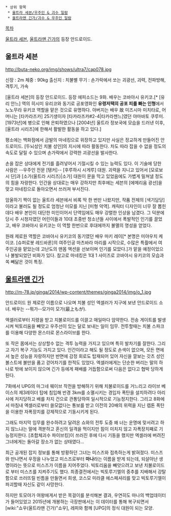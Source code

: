  * 상위 항목
  * [[울트라 세븐/우주인 & 괴수 일람]]
  * [[울트라맨 긴가/괴수 & 우주인 일람]]

[[목차]]

[[울트라 세븐]], [[울트라맨 긴가]]의 등장 안드로이드.

== 울트라 세븐 ==
http://buta-neko.org/img/shows/ultra7/cap078.jpg

신장 : 2m
체중 : 90kg
출신지 : 치불별
무기 : 손가락에서 쏘는 괴광선, 괴력, 전파방해, 격투기, 가속

[울트라 세븐]의 등장 안드로이드. 등장 에피소드는 9화. 배우는 코바야시 유키코.[* [유리 안느] 역의 히시미 유리코와 동기로 공포영화인 '''유령저택의 공포 피를 빠는 인형'''에서 노노무라 유키코 역할을 맡은 것으로 유명하다. 아버지는 배우 故 미즈시마 미치타로, 어머니는 [타카라즈카] 25기생이자 [타카라즈카#2-4|타카라젠느]였던 야마바토 쿠루미. [1973년]에 병으로 인해 은퇴하였으나 [2004년] 울트라 정보국에 모습을 드러낸 이후, [울트라 시리즈]에 한해서 활발한 활동을 하고 있다.]  

평소에는 백화점에서 금발의 마네킹으로 위장하고 있지만 사실은 정교하게 만들어진 안드로이드. [두뇌성인 치불 성인]의 지시에 따라 활동한다. 차도 따라 잡을 수 없을 정도의 속도로 달릴 수 있으며 손가락에서 강력한 괴광선을 발사한다. 

손을 잡은 상대에게 전기를 흘려넣어서 기절시킬 수 있는 능력도 있다. 이 기술에 당한 사람은 --우주인 전문 [탱커]-- [후루하시 시게루] 대원. 괴력을 지니고 있어서 [모로보시 단]과 [소가(울트라 시리즈)|소가] 대원이 문을 막고 있었음에도 가볍게 밀쳐낼 정도의 힘을 자랑한다. 인간을 상대로는 매우 강하지만 최후에는 세븐의 [에메리움 광선]을 맞고 마네킹으로 돌아오면서 쓰러져 부서진다.

암울하기 짝이 없는 울트라 세븐에서 비록 딱 한 번만 나왔지만, 작품 전체의 [색기담당]이라고 불러도 될 정도로 엄청난 미모를 지닌 [미형 악역]. 캐릭터 디자인이 너무 잘 뽑힌데다 배우 본인이 대단한 미인이어서 단역임에도 매우 강렬한 인상을 남겼다. 그 덕분에 당시 주 시청자였던 어린이들과 10대 초중반 청소년들 사이에서 폭발적인 인기를 끌었고, 배우 코바야시 유키코는 이 역할 한번으로 후대에까지 불멸의 명성을 얻었다.

원래 제로원 역할은 코바야시 유키코의 동기였던 배우 마키 레이[* 본명은 미야우치 케이코. [슈퍼로봇 레드바론]의 여주인공 마츠바라 마리를 시작으로, 수많은 특촬에서 여주인공을 맡았는데 고난도의 맨몸 액션을 선보이며 인기를 모았다.]가 맡을 예정이었으나 불발되었던 비화가 있다. 참고로 마네킹은 1대 1 사이즈로 코바야시 유키코의 모습과 쏙 빼닮은 것이 특징. 

== [[울트라맨 긴가]] ==
http://m-78.jp/ginga/2014/wp-content/themes/ginga2014/img/o_1.jpg

안드로이드 원 제로란 이름으로 나오며 치불 성인 엑셀러가 지구에 보낸 안드로이드 소녀. 배우는 --뭐가--모가미 모가(最上もが).

액셀러로부터 지령을 받고 치불로이드를 이끌고 매일마다 암약한다. 전송 게이트를 발생시켜 빅토리움을 빼앗고 우주선이 있는 달로 보내는 일이 임무. 전투할때는 치불 스파크를 이용해 다양한 몬스터로 몬스라이브를 한다. 

또 작은 몸에서는 상상할수 없는 격투 능력을 가지고 있으며 특히 발차기를 잘한다. 그리고 자기 복구 기능도 가지고 있다. 인간이라고 해도 될 정도로 손색이 없으며, 모든 면에서 높은 성능을 자랑하지만 반면에 감정 회로도 탑재되어 있어 자신을 깔보는 갓츠 성인 볼스트에 불만을 품고 걷어차기를 한적도 있었다. 엑셀러에게는 단순한 버리는 말의 하나로 밖에 보이지 않으며 긴가 등에게 패배를 거듭함으로써 다음은 없다고 협박 당하게 된다. 

7화에서 UPG의 마그네 웨이브 작전을 방해하기 위해 치불로이드를 거느리고 라이브 베이스의 제3레이더 탑에 침입해 반경 3km를 소멸시키는 경입자 폭탄을 설치하려다 아리사에 저지당하고 배를 차지 건으로 관통당하여 일시적으로 기능정지한다. 그리고 8화에서 마침내 엑셀러로부터 쓸모없다는 통보를 받고 이전의 20배의 위력을 지닌 렙톤 폭탄을 이용한 자폭장치를 강제적으로 기동시키게 된다. 

그래도 마지막 임무를 완수하려고 달려온 쇼와의 전투 도중 왜 너는 운명에 맞서려고 하지 않느냐는 말에 격분하고 혼신의 일격을 먹이지만 힘이 미치지 않고 자폭장치째로 기능정지한다. [초합체괴수 파이브킹]이 쓰러진 후에 다시 기동을 했지만 엑셀러에 버려진 그녀에게는 돌아갈 장소가 없는 상태였다...

최근 공개된 잡지 정보를 통해 방황하던 그녀는 미스즈와 접촉하는게 밝혀졌다. 미스즈와 만나면서 우정을 나누었고 미스즈로부터 '''마나'''라는 이름을 받게 되는데, 되살아난 생명이라는 뜻으로 미스즈가 이름을 지어주었다. 빅토리움을 빼앗으려고 보낸 치불로이드로 부터 미스즈를 지켜주기도 했다. 최종결전에서는 빅토루기엘의 중추를 지배해서 강탈함으로 쓰러뜨릴 빈틈을 만들면서 희생, 코스모 미라클 에스페셔리를 맞고 빅토루기엘이 파괴할때 자신도 같이 사망한다.

하지만 토모야가 여왕에게서 받은 목걸이를 분석해본 결과, 우연히도 마나의 백업데이터가 들어있었고 2015년에 개봉하는 극장판에서는 이 데이터를 통해 복구되면서  [wiki:"쇼우(울트라맨 긴가)"쇼우], 레피와 함께 [UPG]의 정식 대원이 되는 모양.
